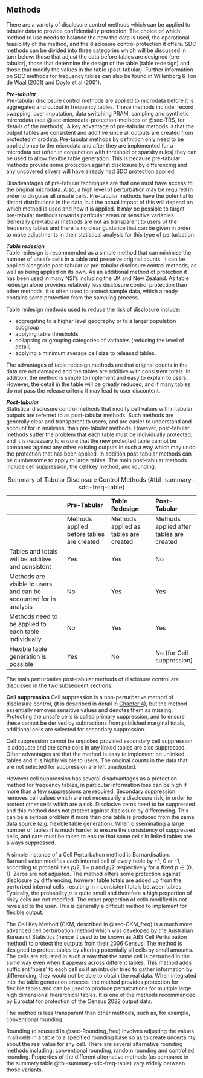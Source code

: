 ## Methods {#sec-Methods_freq}

There are a variety of disclosure control methods which can be applied to tabular data to provide confidentiality protection. The choice of which method to use needs to balance the how the data is used, the operational feasibility of the method, and the disclosure control protection it offers. SDC methods can be divided into three categories which will be discussed in turn below: those that adjust the data before tables are designed (pre-tabular), those that determine the design of the table (table redesign) and those that modify the values in the table (post-tabular). Further information on SDC methods for frequency tables can also be found in Willenborg & Ton de Waal (2001) and Doyle et al (2001).

***Pre-tabular***\
Pre-tabular disclosure control methods are applied to microdata before it is aggregated and output in frequency tables. These methods include: record swapping, over imputation, data switching PRAM\index{PRAM}, sampling and synthetic mircrodata (see @sec-microdata-protection-methods or @sec-TRS, for details of the methods). A key advantage of pre-tabular methods is that the output tables are consistent and additive since all outputs are created from protected microdata. Pre-tabular methods by definition only need to be applied once to the microdata and after they are implemented for a microdata set (often in conjunction with threshold or sparsity rules) they can be used to allow flexible table generation. This is because pre-tabular methods provide some protection against disclosure by differencing and any uncovered slivers will have already had SDC protection applied.

Disadvantages of pre-tabular techniques are that one must have access to the original microdata. Also, a high level of perturbation may be required in order to disguise all unsafe cells. Pre-tabular methods have the potential to distort distributions in the data, but the actual impact of this will depend on which method is used and how it is applied. It may be possible to target pre-tabular methods towards particular areas or sensitive variables. Generally pre-tabular methods are not as transparent to users of the frequency tables and there is no clear guidance that can be given in order to make adjustments in their statistical analysis for this type of perturbation.

***Table redesign***\
Table redesign is recommended as a simple method that can minimise the number of unsafe cells in a table and preserve original counts. It can be applied alongside post-tabular or pre-tabular disclosure control methods, as well as being applied on its own. As an additional method of protection it has been used in many NSI's including the UK and New Zealand. As table redesign alone provides relatively less disclosure control protection than other methods, it is often used to protect sample data, which already contains some protection from the sampling process.

Table redesign methods used to reduce the risk of disclosure include;

-   aggregating to a higher level geography or to a larger population subgroup
-   applying table thresholds
-   collapsing or grouping categories of variables (reducing the level of detail)
-   applying a minimum average cell size to released tables.

The advantages of table redesign methods are that original counts in the data are not damaged and the tables are additive with consistent totals. In addition, the method is simple to implement and easy to explain to users. However, the detail in the table will be greatly reduced, and if many tables do not pass the release criteria it may lead to user discontent.

***Post-tabular***\
Statistical disclosure control methods that modify cell values within tabular outputs are referred to as post-tabular methods. Such methods are generally clear and transparent to users, and are easier to understand and account for in analyses, than pre-tabular methods. However, post-tabular methods suffer the problem that each table must be individually protected, and it is necessary to ensure that the new protected table cannot be compared against any other existing outputs in such a way which may undo the protection that has been applied. In addition post-tabular methods can be cumbersome to apply to large tables. The main post-tabular methods include cell suppression\index{cell suppression}, the cell key method, and rounding.



|  | Pre-Tabular | Table Redesign | Post-Tabular |
|:---|:--|:--|:--|
| |Methods applied before tables are created | Methods applied as tables are created | Methods applied after tables are created |
| Tables and totals will be additive and consistent | Yes | Yes | No |
| Methods are visible to users and can be accounted for in analysis | No  | Yes | Yes |
| Methods need to be applied to each table individually | No  | Yes | Yes
| Flexible table generation is possible  | Yes | No | No (for Cell suppression) |

: Summary of Tabular Disclosure Control Methods {#tbl-summary-sdc-freq-table}

The main perturbative post-tabular methods of disclosure control are discussed in the two subsequent sections.

**Cell suppression**
Cell suppression is a non-perturbative method of disclosure control, (it is described in detail in [Chapter 4](04-magnitude-tabular-data.html)), but the method essentially removes sensitive values and denotes them as missing. Protecting the unsafe cells is called primary suppression, and to ensure these cannot be derived by subtractions from published marginal totals, additional cells are selected for secondary suppression.

Cell suppression cannot be unpicked provided secondary cell suppression\index{cell suppression} is adequate and the same cells in any linked tables are also suppressed. Other advantages are that the method is easy to implement on unlinked tables and it is highly visible to users. The original counts in the data that are not selected for suppression are left unadjusted.

However cell suppression\index{cell suppression} has several disadvantages as a protection method for frequency tables, in particular information loss can be high if more than a few suppressions are required. Secondary suppression removes cell values which are not necessarily a disclosure risk\index{disclosure risk}, in order to protect other cells which are a risk. Disclosive zeros need to be suppressed and this method does not protect against disclosure by differencing. This can be a serious problem if more than one table is produced from the same data source (*e.g.* flexible table generation). When disseminating a large number of tables it is much harder to ensure the consistency of suppressed cells, and care must be taken to ensure that same cells in linked tables are always suppressed.

A simple instance of a Cell Perturbation method is Barnardisation. Barnardisation modifies each internal cell of every table by +1, 0 or -1, according to probabilities $p/2$, $1-p$ and $p/2$ respectively for a fixed $p\in(0,1)$. Zeros are not adjusted. The method offers some protection against disclosure by differencing, however table totals are added up from the perturbed internal cells, resulting in inconsistent totals between tables. Typically, the probability $p$ is quite small and therefore a high proportion of risky cells are not modified. The exact proportion of cells modified is not revealed to the user. This is generally a difficult method to implement for flexible output.

The Cell Key Method (CKM, described in @sec-CKM_freq) is a much more advanced cell perturbation method which was developed by the Australian Bureau of Statistics (hence it used to be known as ABS Cell Perturbation method) to protect the outputs from their 2006 Census. The method is designed to protect tables by altering potentially all cells by small amounts. The cells are adjusted in such a way that the same cell is perturbed in the same way even when it appears across different tables. This method adds sufficient 'noise' to each cell so if an intruder tried to gather information by differencing, they would not be able to obtain the real data. When integrated into the table generation process, the method provides protection for flexible tables and can be used to produce perturbations for multiple large high dimensional hierarchical tables. It is one of the methods recommended by Eurostat for protection of the Census 2022 output data.

The method is less transparent than other methods, such as, for example, conventional rounding.

Rounding (discussed in @sec-Rounding_freq) involves adjusting the values in all cells in a table to a specified rounding base so as to create uncertainty about the real value for any cell. There are several alternative rounding methods including: conventional rounding,
random rounding and controlled rounding. Properties of the different alternative methods (as compared in the summary table @tbl-summary-sdc-freq-table) vary widely between those variants.

